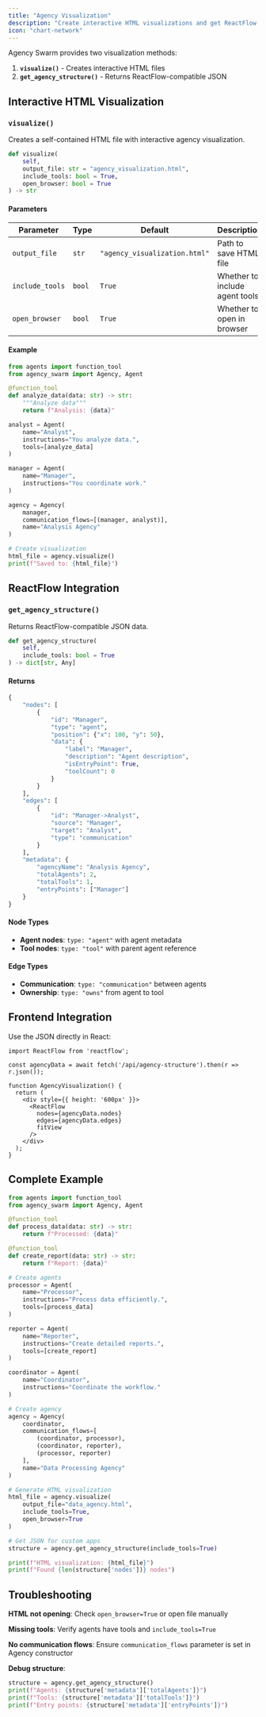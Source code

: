 ```yaml
---
title: "Agency Visualization"
description: "Create interactive HTML visualizations and get ReactFlow-compatible data"
icon: "chart-network"
---
```


Agency Swarm provides two visualization methods:

1. **`visualize()`** - Creates interactive HTML files
2. **`get_agency_structure()`** - Returns ReactFlow-compatible JSON

## Interactive HTML Visualization

### `visualize()`

Creates a self-contained HTML file with interactive agency visualization.

```python
def visualize(
    self,
    output_file: str = "agency_visualization.html",
    include_tools: bool = True,
    open_browser: bool = True
) -> str
```

#### Parameters

| Parameter | Type | Default | Description |
|-----------|------|---------|-------------|
| `output_file` | `str` | `"agency_visualization.html"` | Path to save HTML file |
| `include_tools` | `bool` | `True` | Whether to include agent tools |
| `open_browser` | `bool` | `True` | Whether to open in browser |

#### Example

```python
from agents import function_tool
from agency_swarm import Agency, Agent

@function_tool
def analyze_data(data: str) -> str:
    """Analyze data"""
    return f"Analysis: {data}"

analyst = Agent(
    name="Analyst",
    instructions="You analyze data.",
    tools=[analyze_data]
)

manager = Agent(
    name="Manager",
    instructions="You coordinate work."
)

agency = Agency(
    manager,
    communication_flows=[(manager, analyst)],
    name="Analysis Agency"
)

# Create visualization
html_file = agency.visualize()
print(f"Saved to: {html_file}")
```

## ReactFlow Integration

### `get_agency_structure()`

Returns ReactFlow-compatible JSON data.

```python
def get_agency_structure(
    self,
    include_tools: bool = True
) -> dict[str, Any]
```

#### Returns

```python
{
    "nodes": [
        {
            "id": "Manager",
            "type": "agent",
            "position": {"x": 100, "y": 50},
            "data": {
                "label": "Manager",
                "description": "Agent description",
                "isEntryPoint": True,
                "toolCount": 0
            }
        }
    ],
    "edges": [
        {
            "id": "Manager->Analyst",
            "source": "Manager",
            "target": "Analyst",
            "type": "communication"
        }
    ],
    "metadata": {
        "agencyName": "Analysis Agency",
        "totalAgents": 2,
        "totalTools": 1,
        "entryPoints": ["Manager"]
    }
}
```

#### Node Types

- **Agent nodes**: `type: "agent"` with agent metadata
- **Tool nodes**: `type: "tool"` with parent agent reference

#### Edge Types

- **Communication**: `type: "communication"` between agents
- **Ownership**: `type: "owns"` from agent to tool

## Frontend Integration

Use the JSON directly in React:

```tsx
import ReactFlow from 'reactflow';

const agencyData = await fetch('/api/agency-structure').then(r => r.json());

function AgencyVisualization() {
  return (
    <div style={{ height: '600px' }}>
      <ReactFlow
        nodes={agencyData.nodes}
        edges={agencyData.edges}
        fitView
      />
    </div>
  );
}
```

## Complete Example

```python
from agents import function_tool
from agency_swarm import Agency, Agent

@function_tool
def process_data(data: str) -> str:
    return f"Processed: {data}"

@function_tool
def create_report(data: str) -> str:
    return f"Report: {data}"

# Create agents
processor = Agent(
    name="Processor",
    instructions="Process data efficiently.",
    tools=[process_data]
)

reporter = Agent(
    name="Reporter",
    instructions="Create detailed reports.",
    tools=[create_report]
)

coordinator = Agent(
    name="Coordinator",
    instructions="Coordinate the workflow."
)

# Create agency
agency = Agency(
    coordinator,
    communication_flows=[
        (coordinator, processor),
        (coordinator, reporter),
        (processor, reporter)
    ],
    name="Data Processing Agency"
)

# Generate HTML visualization
html_file = agency.visualize(
    output_file="data_agency.html",
    include_tools=True,
    open_browser=True
)

# Get JSON for custom apps
structure = agency.get_agency_structure(include_tools=True)

print(f"HTML visualization: {html_file}")
print(f"Found {len(structure['nodes'])} nodes")
```

## Troubleshooting

**HTML not opening**: Check `open_browser=True` or open file manually

**Missing tools**: Verify agents have tools and `include_tools=True`

**No communication flows**: Ensure `communication_flows` parameter is set in Agency constructor

**Debug structure**:
```python
structure = agency.get_agency_structure()
print(f"Agents: {structure['metadata']['totalAgents']}")
print(f"Tools: {structure['metadata']['totalTools']}")
print(f"Entry points: {structure['metadata']['entryPoints']}")
```
